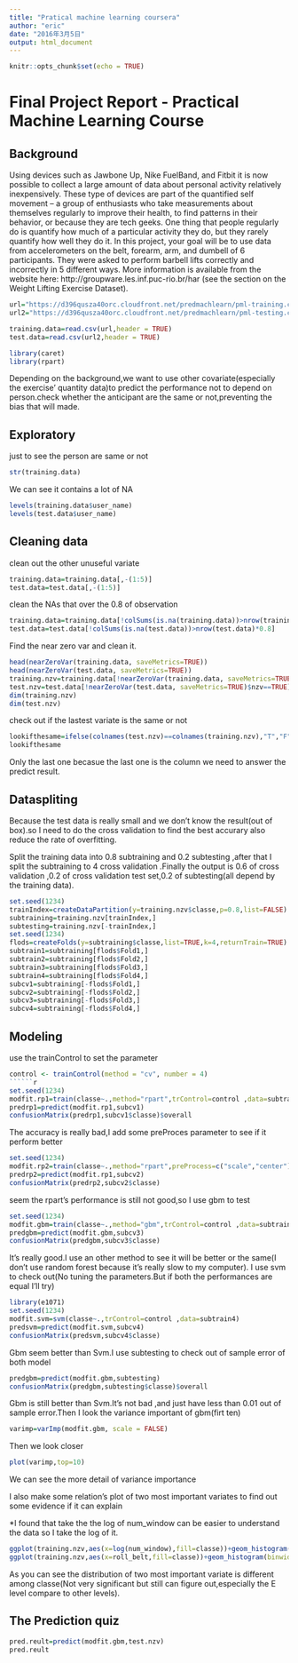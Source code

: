 ```yaml
---
title: "Pratical machine learning coursera"
author: "eric"
date: "2016年3月5日"
output: html_document
---
```


```r
knitr::opts_chunk$set(echo = TRUE)
```

<h1 class="title">Final Project Report - Practical Machine Learning Course</h1>
<h2>Background</h2>

Using devices such as Jawbone Up, Nike FuelBand, and Fitbit it is now possible to collect a large amount of data about personal activity relatively inexpensively. These type of devices are part of the quantified self movement – a group of enthusiasts who take measurements about themselves regularly to improve their health, to find patterns in their behavior, or because they are tech geeks. One thing that people regularly do is quantify how much of a particular activity they do, but they rarely quantify how well they do it. In this project, your goal will be to use data from accelerometers on the belt, forearm, arm, and dumbell of 6 participants. They were asked to perform barbell lifts correctly and incorrectly in 5 different ways. More information is available from the website here: http://groupware.les.inf.puc-rio.br/har (see the section on the Weight Lifting Exercise Dataset).

```r
url="https://d396qusza40orc.cloudfront.net/predmachlearn/pml-training.csv"
url2="https://d396qusza40orc.cloudfront.net/predmachlearn/pml-testing.csv"
```

```r
training.data=read.csv(url,header = TRUE)
test.data=read.csv(url2,header = TRUE)
```
```r
library(caret)
library(rpart)

```
Depending on the background,we want to use other covariate(especially the exercise' quantity data)to predict the performance not to depend on person.check whether the anticipant are the same or not,preventing the bias that will made.

<h2>Exploratory</h2>
just to see the person are same or not
```r
str(training.data)
```

We can see it contains a lot of NA

```r
levels(training.data$user_name)
levels(test.data$user_name)
```
<h2>Cleaning data</h2>
clean out the other unuseful variate
```r
training.data=training.data[,-(1:5)]
test.data=test.data[,-(1:5)]
```
clean the NAs that over the 0.8 of observation
```r
training.data=training.data[!colSums(is.na(training.data))>nrow(training.data)*0.8]
test.data=test.data[!colSums(is.na(test.data))>nrow(test.data)*0.8]
```
Find the near zero var and clean it.
```r
head(nearZeroVar(training.data, saveMetrics=TRUE))
head(nearZeroVar(test.data, saveMetrics=TRUE))
training.nzv=training.data[!nearZeroVar(training.data, saveMetrics=TRUE)$nzv==TRUE]
test.nzv=test.data[!nearZeroVar(test.data, saveMetrics=TRUE)$nzv==TRUE]
dim(training.nzv)
dim(test.nzv)
``````
check out if the lastest variate is the same or not
``````r
lookifthesame=ifelse(colnames(test.nzv)==colnames(training.nzv),"T","F")
lookifthesame
``````
Only the last one becasue the last one is the column we need to answer the predict result.

<h2>Dataspliting</h2>

Because the test data is really small and we don't know the result(out of box).so I need to do the cross validation to find the best accurary also reduce the rate of overfitting.

Split the training data into 0.8 subtraining and 0.2 subtesting ,after that I split the subtraining to 4 cross validation .Finally the output is 0.6 of cross validation ,0.2 of cross validation test set,0.2 of subtesting(all depend by the training data).
``````r
set.seed(1234)
trainIndex=createDataPartition(y=training.nzv$classe,p=0.8,list=FALSE)
subtraining=training.nzv[trainIndex,]
subtesting=training.nzv[-trainIndex,]
set.seed(1234)
flods=createFolds(y=subtraining$classe,list=TRUE,k=4,returnTrain=TRUE)
subtrain1=subtraining[flods$Fold1,]
subtrain2=subtraining[flods$Fold2,]
subtrain3=subtraining[flods$Fold3,]
subtrain4=subtraining[flods$Fold4,]
subcv1=subtraining[-flods$Fold1,]
subcv2=subtraining[-flods$Fold2,]
subcv3=subtraining[-flods$Fold3,]
subcv4=subtraining[-flods$Fold4,]
``````
<h2>Modeling</h2>
use the trainControl to set the parameter
``````r
control <- trainControl(method = "cv", number = 4)
``````r
set.seed(1234)
modfit.rp1=train(classe~.,method="rpart",trControl=control ,data=subtrain1)
predrp1=predict(modfit.rp1,subcv1)
confusionMatrix(predrp1,subcv1$classe)$overall
``````
The accuracy is really bad,I add some preProces parameter to see if it perform better
``````r
set.seed(1234)
modfit.rp2=train(classe~.,method="rpart",preProcess=c("scale","center"),trControl=control ,data=subtrain2)
predrp2=predict(modfit.rp1,subcv2)
confusionMatrix(predrp2,subcv2$classe)
``````
seem the rpart's performance is still not good,so I use gbm to test
``````r
set.seed(1234)
modfit.gbm=train(classe~.,method="gbm",trControl=control ,data=subtrain3,verbose=FALSE)
predgbm=predict(modfit.gbm,subcv3)
confusionMatrix(predgbm,subcv3$classe)
``````
It’s really good.I use an other method to see it will be better or the same(I don’t use random forest because it’s really slow to my computer). I use svm to check out(No tuning the parameters.But if both the performances are equal I’ll try)
```````r
library(e1071)
set.seed(1234)
modfit.svm=svm(classe~.,trControl=control ,data=subtrain4)
predsvm=predict(modfit.svm,subcv4)
confusionMatrix(predsvm,subcv4$classe)
```````
Gbm seem better than Svm.I use subtesting to check out of sample error of both model
```````r
predgbm=predict(modfit.gbm,subtesting)
confusionMatrix(predgbm,subtesting$classe)$overall
```````
Gbm is still better than Svm.It’s not bad ,and just have less than 0.01 out of sample error.Then I look the variance important of gbm(firt ten)
```````r
varimp=varImp(modfit.gbm, scale = FALSE)
```````
Then we look closer
```````r
plot(varimp,top=10)
```````

We can see the more detail of variance importance

I also make some relation’s plot of two most important variates to find out some evidence if it can explain

*I found that take the the log of num_window can be easier to understand the data so I take the log of it.

```````r
ggplot(training.nzv,aes(x=log(num_window),fill=classe))+geom_histogram()+facet_grid(classe~.)
ggplot(training.nzv,aes(x=roll_belt,fill=classe))+geom_histogram(binwidth = 0.1)+facet_grid(classe~.)
```````````


As you can see the distribution of two most important variate is different among classe(Not very significant but still can figure out,especially the E level compare to other levels).
<h2>The Prediction quiz</h2>
```````````r
pred.reult=predict(modfit.gbm,test.nzv)
pred.reult
````````````


